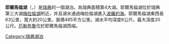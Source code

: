 {{Infobox_lake
 |湖泊名稱 = 耶爾馬倫湖
 |湖泊照片 = La2-demis-hjalmaren.png
 |湖泊照片標題 = 
 |測深圖 = 
 |caption_bathymetry = 
 |座標 = 
 |湖泊類別 = 
 |流入 = 
 |流出 = 
 |集水區面積 = 
 |集水區國家 = 瑞典
 |湖泊長度 = 
 |湖泊闊度 = 
 |湖泊面積 = 485平方公里
 |平均深度 = 6公尺
 |最深深度 = 20公尺
 |水體體積 = 
 |residence_time = 
 |湖岸線長度 = 
 |海拔高度 = 
 |湖中島嶼 = 
 |湖邊城鎮 = 
}}
'''耶爾馬倫湖'''（{{lang-sv|Hjälmaren}}，{{IPA-sv|ˈjɛ̂lːmarɛn}}）是[[瑞典|瑞典]]的一個湖泊。為瑞典面積第4大湖。耶爾馬倫湖位於瑞典第三大湖[[梅拉倫湖|梅拉倫湖]]附近，并且湖水通過梅拉倫湖進入[[波羅的海|波羅的海]]。耶爾馬倫湖東西長63公里，寬大約20公里。面積485平方公里。湖水平均深度6公尺，最大深度20公尺。[[厄勒布魯|厄勒布魯]]位於耶爾馬倫湖西端。

{{Sweden-geo-stub}}
{{commonscat}}
{{coord|display=title}}
{{normdaten}}
{{DEFAULTSORT:hjalmaren}}
[[Category:瑞典湖泊|Category:瑞典湖泊]]